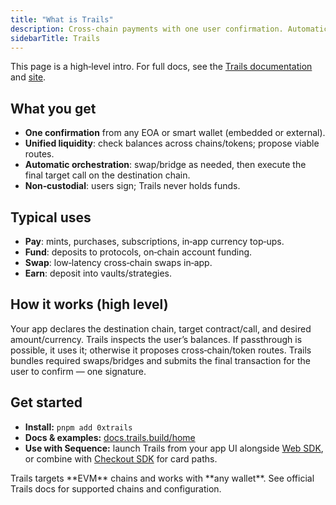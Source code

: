 ```yaml
---
title: "What is Trails"
description: Cross-chain payments with one user confirmation. Automatically handle swaps and bridges across different blockchains.
sidebarTitle: Trails
---
```


<Note>
This page is a high‑level intro. For full docs, see the <a href="https://docs.trails.build/home">Trails documentation</a> and <a href="https://trails.build/">site</a>.
</Note>

## What you get

- **One confirmation** from any EOA or smart wallet (embedded or external).
- **Unified liquidity**: check balances across chains/tokens; propose viable routes.
- **Automatic orchestration**: swap/bridge as needed, then execute the final target call on the destination chain.
- **Non‑custodial**: users sign; Trails never holds funds.

## Typical uses

- **Pay**: mints, purchases, subscriptions, in‑app currency top‑ups.  
- **Fund**: deposits to protocols, on‑chain account funding.  
- **Swap**: low‑latency cross‑chain swaps in‑app.  
- **Earn**: deposit into vaults/strategies.

## How it works (high level)

<Steps>
  <Step title="Define intent">
    Your app declares the destination chain, target contract/call, and desired amount/currency.
  </Step>
  <Step title="Inspect & route">
    Trails inspects the user’s balances. If passthrough is possible, it uses it; otherwise it proposes cross‑chain/token routes.
  </Step>
  <Step title="Orchestrate & execute">
    Trails bundles required swaps/bridges and submits the final transaction for the user to confirm — one signature.
  </Step>
</Steps>

## Get started

- **Install:** `pnpm add 0xtrails`  
- **Docs & examples:** <a href="https://docs.trails.build/home">docs.trails.build/home</a>  
- **Use with Sequence:** launch Trails from your app UI alongside <a href="/sdk/web/overview">Web SDK</a>, or combine with <a href="/solutions/payments/checkout-sdk">Checkout SDK</a> for card paths.

<Info>
Trails targets **EVM** chains and works with **any wallet**. See official Trails docs for supported chains and configuration.
</Info>
